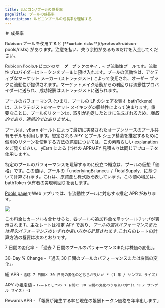 ```yaml
---
title: ルビコン/プールの成長率
pageTitle: プールの成長率
description: ルビコンプールの成長率を理解する
---
```


＃ 成長率


<Callout type="warning" title="Disclaimer">
Rubicon プールを使用すると [**certain risks**](/protocol/rubicon-pools/risks) があります。注意を払い、失う余裕があるものだけを入金してください。
</Callout>


[Rubicon Pools](/docs/protocol/rubicon-pools/rubicon-pools)ルビコンのオーダーブックのネイティブ流動性プールです。流動性プロバイダーはトークンをプールに預け入れます。プールの流動性は、アクティブなマーケット メーカー (ストラテジスト) によって使用され、オーダー ブックに流動性が提供されます。マーケットメイク活動からの利回りは流動性プロバイダーに送られ、成功報酬はストラテジストに送られます。

プールのパフォーマンス (つまり、プールの LP のシェアを表す bathTokens) は、ストラテジストのマーケット メイキングの収益性によって決まります。重要なことに、プールのリターンは、取引が約定したときに生成されるため、_離散的であり、連続的ではありません_。

プールは、yEarn ボールトによって最初に実装されたオープンソースのプール共有モデルを利用します。想定される APY とプール シェア構造を推定するために個別のリターンを使用する方法の詳細については、この素晴らしい [explanation](https://docs.yearn.finance/getting-started/guides/how-to-understand-yvault-roi) をご覧ください。 yEarn による (当社の APR/APY 見積もりは同じアプローチを使用します)。

特定のプールのパフォーマンスを理解するのに役立つ概念は、プールの仮想「価格」です。この値は、プールの「underlyingBalance」/「totalSupply」に基づいて計算されます。これは、原資産と株式数を表しています。この値の増加は、bathToken 保有者の実現利回りを表します。

[Pools page](https://app.rubicon.finance/pools)でWeb アプリでは、各流動性プールに対応する推定 APR があります。

![](/assets/image(8).png)

この料金にカーソルを合わせると、各プールの追加料金を示すツールチップが表示されます。主なレートは推定 APY であり、_プールの週次パフォーマンスまたは月次パフォーマンスのいずれか良い方から計算されます._ これらのレートの計算方法の概要は次のとおりです。

7 日間の変化率 - 「過去 7 日間のプールのパフォーマンスまたは株価の変化」。

30-Day % Change - 「過去 30 日間のプールのパフォーマンスまたは株価の変化」。

総 APR - `追跡 7 日間と 30 日間の変化のどちらが良いか * (1 年 / サンプル サイズ)`

APY の推定値 - `レートとしての 7 日間と 30 日間の変化のうち良い方^(1 年 / サンプル サイズ) -1`

Rewards APR - 「報酬が発生する率と現在の報酬トークン価格を年率化します」